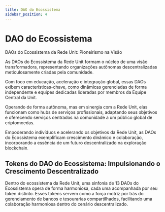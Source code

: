 ```yaml
---
title: DAO do Ecossistema
sidebar_position: 4
---
```


# DAO do Ecossistema

DAOs do Ecossistema da Rede Unit: Pioneirismo na Visão

As DAOs do Ecossistema da Rede Unit formam o núcleo de uma visão transformadora, representando organizações autônomas descentralizadas meticulosamente criadas pela comunidade.

Com foco em educação, aceleração e integração global, essas DAOs exibem características-chave, como dinâmicas gerenciadas de forma independente e equipes dedicadas lideradas por membros da Equipe Central da Unit.

Operando de forma autônoma, mas em sinergia com a Rede Unit, elas funcionam como hubs de serviços profissionais, adaptando seus objetivos e oferecendo serviços centrados na comunidade a um público global de criptomoedas.

Empoderando indivíduos e acelerando os objetivos da Rede Unit, as DAOs do Ecossistema exemplificam crescimento dinâmico e colaboração, incorporando a essência de um futuro descentralizado na exploração blockchain.

## Tokens do DAO do Ecossistema: Impulsionando o Crescimento Descentralizado

Dentro do ecossistema da Rede Unit, uma sinfonia de 13 DAOs do Ecossistema opera de forma harmoniosa, cada uma acompanhada por seu token distinto. Esses tokens servem como a força motriz por trás do gerenciamento de bancos e tesourarias compartilhados, facilitando uma colaboração harmoniosa dentro do cenário descentralizado.


<DocCardList />
